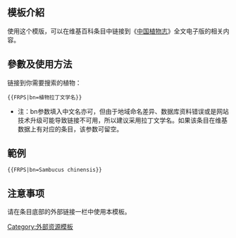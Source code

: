 <includeonly><!-- 在這裡加入模板的保護標識 --></includeonly><noinclude>{{Documentation subpage}}</noinclude>
== 模板介紹 ==
使用这个模版，可以在维基百科条目中链接到《[[中国植物志]]》全文电子版的相关内容。

== 參數及使用方法 ==
链接到你需要搜索的植物：
 <nowiki>{{FRPS|bn=植物拉丁文学名}}</nowiki>
*注：bn参数填入中文名亦可，但由于地域命名差异、数据库资料错误或是网站技术升级可能导致链接不可用，所以建议采用拉丁文学名。如果该条目在维基数据上有对应的条目，该参数可留空。

== 範例 ==
 <nowiki>{{FRPS|bn=Sambucus chinensis}}</nowiki>

 {{FRPS|bn=Sambucus chinensis}}

== 注意事项 ==
请在条目底部的外部链接一栏中使用本模板。

<includeonly>
[[Category:外部资源模板]]
</includeonly>